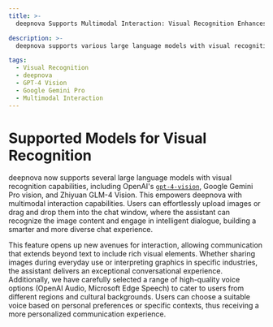 ```yaml
---
title: >-
  deepnova Supports Multimodal Interaction: Visual Recognition Enhances Intelligent Dialogue

description: >-
  deepnova supports various large language models with visual recognition capabilities, allowing users to upload or drag and drop images. The assistant will recognize the content and engage in intelligent dialogue, creating a more intelligent and diverse chat environment.

tags:
  - Visual Recognition
  - deepnova
  - GPT-4 Vision
  - Google Gemini Pro
  - Multimodal Interaction
---
```


# Supported Models for Visual Recognition

deepnova now supports several large language models with visual recognition capabilities, including OpenAI's [`gpt-4-vision`](https://platform.openai.com/docs/guides/vision), Google Gemini Pro vision, and Zhiyuan GLM-4 Vision. This empowers deepnova with multimodal interaction capabilities. Users can effortlessly upload images or drag and drop them into the chat window, where the assistant can recognize the image content and engage in intelligent dialogue, building a smarter and more diverse chat experience.

This feature opens up new avenues for interaction, allowing communication that extends beyond text to include rich visual elements. Whether sharing images during everyday use or interpreting graphics in specific industries, the assistant delivers an exceptional conversational experience. Additionally, we have carefully selected a range of high-quality voice options (OpenAI Audio, Microsoft Edge Speech) to cater to users from different regions and cultural backgrounds. Users can choose a suitable voice based on personal preferences or specific contexts, thus receiving a more personalized communication experience.
